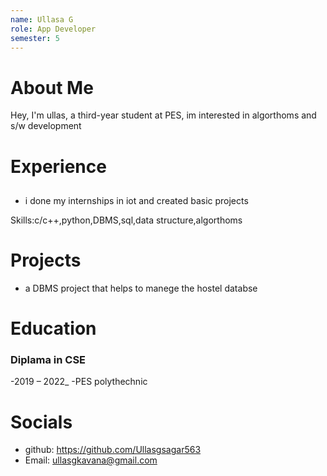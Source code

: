 ```yaml
---
name: Ullasa G
role: App Developer
semester: 5
---
```


# About Me

Hey, I'm ullas, a third-year student at PES, im interested in algorthoms and s/w development 

# Experience

## 
- i done my internships in iot and created basic projects 

Skills:c/c++,python,DBMS,sql,data structure,algorthoms


# Projects
- a DBMS project that helps to manege the hostel databse
# Education


### Diplama in CSE
-2019 – 2022_
-PES polythechnic

# Socials

- github: https://github.com/Ullasgsagar563
- Email: ullasgkavana@gmail.com
